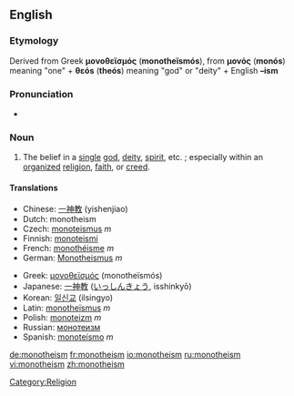 ==English==

===Etymology===
Derived from Greek '''μονοθεϊσμός''' ('''monotheïsmós'''), from '''μονός''' ('''monós''') meaning "one" + '''θεós''' ('''theós''') meaning "god" or "deity" + English '''–ism'''

===Pronunciation===
*{{audio|en-us-monotheism.ogg|Audio (US)}}

===Noun===
{{en-noun}}
# The belief in a [[single]] [[god]], [[deity]], [[spirit]], etc. ; especially within an [[organize]]d [[religion]], [[faith]], or [[creed]].

==== Translations====
{{top}}
*Chinese: [[一神教]] (yishenjiao)
*Dutch: monotheism
*Czech: [[monoteismus]]  ''m''
*Finnish: [[monoteismi]]
*French: [[monothéisme]] ''m''
*German: [[Monotheismus]] ''m''
{{mid}}
*Greek: [[μονοθεϊσμός]] (monotheïsmós)
*Japanese: [[一神教]] ([[いっしんきょう]], isshinkyō)
*Korean: [[일신교]] (ilsingyo)
*Latin: [[monotheïsmus]] ''m''
*Polish: [[monoteizm]] ''m''
*Russian: [[монотеизм]]
*Spanish: [[monoteísmo]] ''m''
{{bottom}}

[[Category:Religion]]

[[de:monotheism]]
[[fr:monotheism]]
[[io:monotheism]]
[[ru:monotheism]]
[[vi:monotheism]]
[[zh:monotheism]]